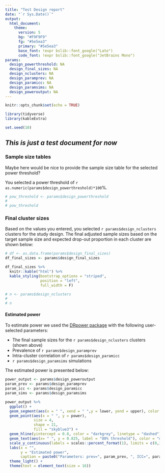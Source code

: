 ```yaml
---
title: "Test Design report"
date: "`r Sys.Date()`"
output: 
  html_document:
    theme: 
      version: 5
      bg: "#F9F9F9"
      fg: "#5e5ea3"
      primary: "#5e5ea3"
      base_font: !expr bslib::font_google("Lato")
      code_font: !expr bslib::font_google("JetBrains Mono")
params:
  design_powerthreshold: NA
  design_final_sizes: NA
  design_nclusters: NA
  design_paramprev: NA
  design_paramicc: NA
  design_paramsims: NA
  design_poweroutput: NA
---
```


```r
knitr::opts_chunk$set(echo = TRUE)

library(tidyverse)
library(kableExtra)

set.seed(10)
```

## *This is just a test document for now *

### Sample size tables
Maybe here would be nice to provide the sample size table for the selected power threshold?

You selected a power threshold of `r as.numeric(params$design_powerthreshold)*100`%. 
```r
# pow_threshold <- params$design_powerthreshold
# 
# pow_threshold
```

### Final cluster sizes
Based on the values you entered, you selected `r params$design_nclusters` clusters for the study design. The final adjusted sample sizes based on the target sample size and expected drop-out proportion in each cluster are shown below:

```r
# df <- as.data.frame(params$design_final_sizes)
df_final_sizes <- params$design_final_sizes

df_final_sizes %>% 
  knitr::kable("html") %>%
  kable_styling(bootstrap_options = "striped", 
                position = "left",
                full_width = F) 

# n <- params$design_nclusters
# 
# n
```

#### Estimated power 
To estimate power we used the [DRpower package](https://mrc-ide.github.io/DRpower) with the following user-selected parameters: 

- The final sample sizes for the `r params$design_nclusters` clusters (shown above)
- Prevalence of `r params$design_paramprev` 
- Intra-cluster correlation of `r params$design_paramicc` 
- `r params$design_paramsims` simulations

The estimated power is presented below:
```r
power_output <- params$design_poweroutput
param_prev <- params$design_paramprev
param_icc <- params$design_paramicc
param_sims <- params$design_paramsims

power_output %>% 
  ggplot() +
  geom_segment(aes(x = " ", xend = " ",y = lower, yend = upper), color = "black", linewidth = 1) +
  geom_point(aes(x = " ", y = power),
             size = 4,
             shape = 21,
             fill = "skyblue3") +
  geom_hline(yintercept = 0.8, color = "darkgrey", linetype = "dashed") +
  geom_text(aes(x= " ", y = 0.825, label = "80% threshold"), color = "darkgrey") +
  scale_y_continuous(labels = scales::percent_format(1), limits = c(0,1)) +
  labs(x = "",
       y = "Estimated power",
       caption = paste0("Parameters: prev=", param_prev, ", ICC=", param_icc, ", sims=", param_sims)) +
  theme_light() +
  theme(text = element_text(size = 16))
```
